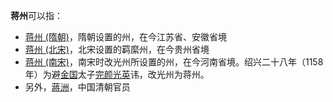 '''蒋州'''可以指：
*[[蒋州_(隋朝)|蒋州 (隋朝)]]，隋朝设置的州，在今江苏省、安徽省境
*[[蒋州_(北宋)|蒋州 (北宋)]]，北宋设置的羁縻州，在今贵州省境
*[[光州|蒋州 (南宋)]]，南宋时改光州所设置的州，在今河南省境。绍兴二十八年（1158年）为避[[金国|金国]]太子[[完颜光英|完颜光英]]讳，改光州为蒋州。
*另外，[[蔣洲|蔣洲]]，中国清朝官员
{{Disambig|cat=二字中国州名消歧义}}
